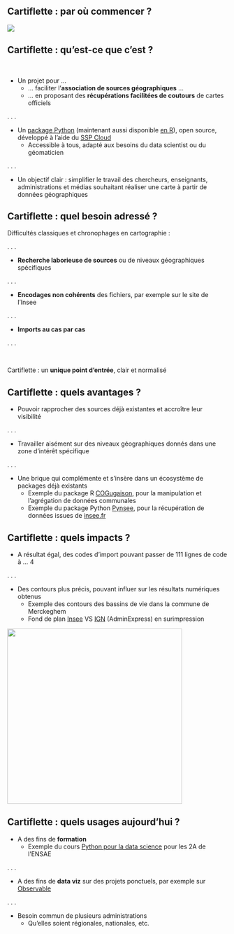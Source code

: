 ## Cartiflette : par où commencer ?

![](img/carte_cidres.png)

<!--
Capter l'attention avec la carte, puis insister sur la difficulté en général de faire une carte
Dire que grâce à Cartiflette, celle-là a été créée en 15min par une parfaite débutante en Python
-->

## Cartiflette : qu'est-ce que c'est ? {.smaller}

<br>

- Un projet pour ...
    + ... faciliter l’**association de sources géographiques** ...
    + ... en proposant des **récupérations facilitées de coutours** de cartes officiels

. . .

- Un [package Python](https://github.com/InseeFrLab/cartiflette) (maintenant aussi disponible [en R](https://github.com/linogaliana/cartiflette-r)), open source, développé à l'aide du [SSP Cloud](https://datalab.sspcloud.fr)
    + Accessible à tous, adapté aux besoins du data scientist ou du géomaticien

. . .

- Un objectif clair : simplifier le travail des chercheurs, enseignants, administrations et médias souhaitant réaliser une carte à partir de données géographiques

## Cartiflette : quel besoin adressé ?

Difficultés classiques et chronophages en cartographie :

. . .

- **Recherche laborieuse de sources** ou de niveaux géographiques spécifiques

. . .

- **Encodages non cohérents** des fichiers, par exemple sur le site de l'Insee

. . .

- **Imports au cas par cas**

. . .

<br>

Cartiflette : un **unique point d’entrée**, clair et normalisé

## Cartiflette : quels avantages ?

- Pouvoir rapprocher des sources déjà existantes et accroître leur visibilité

. . .

- Travailler aisément sur des niveaux géographiques donnés dans une zone d'intérêt spécifique

. . .

- Une brique qui complémente et s'insère dans un écosystème de packages déjà existants
    + Exemple du package R [COGugaison](https://github.com/antuki/COGugaison), pour la manipulation et l'agrégation de données communales
    + Exemple du package Python [Pynsee](https://github.com/InseeFrLab/pynsee), pour la récupération de données issues de [insee.fr](https://www.insee.fr/)

<!--
Mentionner l'allègement de la partie géographique pour plein d'autres outils
-->

## Cartiflette : quels impacts ? {.smaller}

- A résultat égal, des codes d'import pouvant passer de 111 lignes de code à ... 4

. . .

- Des contours plus précis, pouvant influer sur les résultats numériques obtenus
    + Exemple des contours des bassins de vie dans la commune de Merckeghem
    + Fond de plan [Insee](https://www.insee.fr/fr/information/6676988) VS [IGN](https://geoservices.ign.fr/adminexpress) (AdminExpress) en surimpression

![](img/contours_differents.png){height="400" fig-align="center"}

<!--
On veut montrer que Cartiflette est plus qu'un simple outil de redirection des sources.
Aussi mentionner le poids plus lourd du fichier obtenu (plus précis)
-->

## Cartiflette : quels usages aujourd'hui ?

- A des fins de **formation**
    + Exemple du cours [Python pour la data science](https://pythonds.linogaliana.fr/content/manipulation/03_geopandas_tutorial.html) pour les 2A de l'ENSAE

. . .

- A des fins de **data viz** sur des projets ponctuels, par exemple sur [Observable](https://observablehq.com/@linogaliana/cartiflette-demo)

. . .

- Besoin commun de plusieurs administrations
    + Qu'elles soient régionales, nationales, etc.
